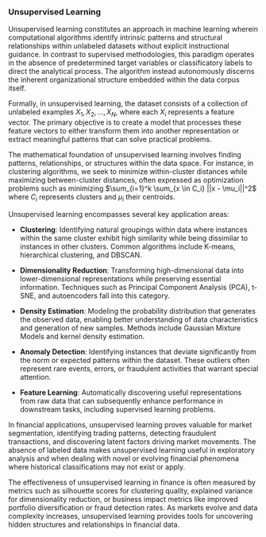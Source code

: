 ### Unsupervised Learning


Unsupervised learning constitutes an approach in machine learning wherein
computational algorithms identify intrinsic patterns and structural relationships
within unlabeled datasets without explicit instructional guidance. In contrast to
supervised methodologies, this paradigm operates in the absence of predetermined
target variables or classificatory labels to direct the analytical process. The
algorithm instead autonomously discerns the inherent organizational structure
embedded within the data corpus itself.

Formally, in unsupervised learning, the dataset consists of a collection of
unlabeled examples ${X_1, X_2, ..., X_N}$, where each $X_i$ represents a feature
vector. The primary objective is to create a model that processes these feature
vectors to either transform them into another representation or extract
meaningful patterns that can solve practical problems.

The mathematical foundation of unsupervised learning involves finding patterns,
relationships, or structures within the data space. For instance, in clustering
algorithms, we seek to minimize within-cluster distances while maximizing
between-cluster distances, often expressed as optimization problems such as
minimizing $\sum_{i=1}^k \sum_{x \in C_i} ||x - \mu_i||^2$ where $C_i$
represents clusters and $\mu_i$ their centroids.

Unsupervised learning encompasses several key application areas:

- **Clustering**: Identifying natural groupings within data where instances
  within the same cluster exhibit high similarity while being dissimilar to
  instances in other clusters. Common algorithms include K-means, hierarchical
  clustering, and DBSCAN.

- **Dimensionality Reduction**: Transforming high-dimensional data into
  lower-dimensional representations while preserving essential information.
  Techniques such as Principal Component Analysis (PCA), t-SNE, and autoencoders
  fall into this category.

- **Density Estimation**: Modeling the probability distribution that generates
  the observed data, enabling better understanding of data characteristics and
  generation of new samples. Methods include Gaussian Mixture Models and kernel
  density estimation.

- **Anomaly Detection**: Identifying instances that deviate significantly from
  the norm or expected patterns within the dataset. These outliers often
  represent rare events, errors, or fraudulent activities that warrant special
  attention.

- **Feature Learning**: Automatically discovering useful representations from
  raw data that can subsequently enhance performance in downstream tasks,
  including supervised learning problems.

In financial applications, unsupervised learning proves valuable for market
segmentation, identifying trading patterns, detecting fraudulent transactions,
and discovering latent factors driving market movements. The absence of labeled
data makes unsupervised learning useful in exploratory analysis and
when dealing with novel or evolving financial phenomena where historical
classifications may not exist or apply.

The effectiveness of unsupervised learning in finance is often measured by
metrics such as silhouette scores for clustering quality, explained variance for
dimensionality reduction, or business impact metrics like improved portfolio
diversification or fraud detection rates.
As markets evolve and data complexity
increases, unsupervised learning provides tools for uncovering hidden structures
and relationships in financial data.
